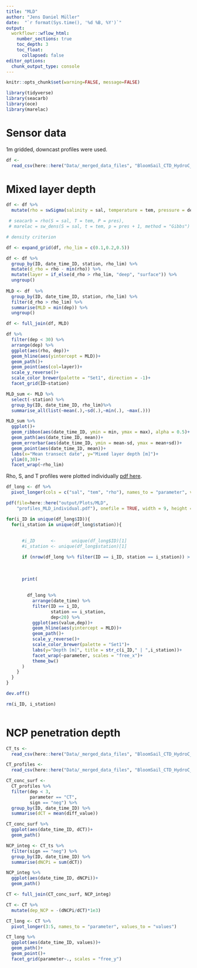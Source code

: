 ```yaml
---
title: "MLD"
author: "Jens Daniel Müller"
date:  "`r format(Sys.time(), '%d %B, %Y')`"
output: 
  workflowr::wflow_html:
    number_sections: true
    toc_depth: 3
    toc_float:
      collapsed: false
editor_options:
  chunk_output_type: console
---
```



```r
knitr::opts_chunk$set(warning=FALSE, message=FALSE)
```

```r
library(tidyverse)
library(seacarb)
library(oce)
library(marelac)
```

# Sensor data

1m gridded, downcast profiles were used.

```r

df <-
  read_csv(here::here("Data/_merged_data_files", "BloomSail_CTD_HydroC_CT.csv"))

```


# Mixed layer depth

```r

df <- df %>% 
  mutate(rho = swSigma(salinity = sal, temperature = tem, pressure = dep/10))

 # seacarb = rho(S = sal, T = tem, P = pres),
 # marelac = sw_dens(S = sal, t = tem, p = pres + 1, method = "Gibbs")

```

```r
# density criterion

df <- expand_grid(df, rho_lim = c(0.1,0.2,0.5))

df <- df %>% 
  group_by(ID, date_time_ID, station, rho_lim) %>% 
  mutate(d_rho = rho - min(rho)) %>% 
  mutate(layer = if_else(d_rho > rho_lim, "deep", "surface")) %>% 
  ungroup()
  
MLD <- df  %>% 
  group_by(ID, date_time_ID, station, rho_lim) %>% 
  filter(d_rho > rho_lim) %>% 
  summarise(MLD = min(dep)) %>% 
  ungroup()

df <- full_join(df, MLD)

```


```r

df %>% 
  filter(dep < 30) %>% 
  arrange(dep) %>% 
  ggplot(aes(rho, dep))+
  geom_hline(aes(yintercept = MLD))+
  geom_path()+
  geom_point(aes(col=layer))+
  scale_y_reverse()+
  scale_color_brewer(palette = "Set1", direction = -1)+
  facet_grid(ID~station)

```



```r

MLD_sum <- MLD %>% 
  select(-station) %>% 
  group_by(ID, date_time_ID, rho_lim)%>%
  summarise_all(list(~mean(.),~sd(.),~min(.), ~max(.)))

MLD_sum %>% 
  ggplot()+
  geom_ribbon(aes(date_time_ID, ymin = min, ymax = max), alpha = 0.5)+
  geom_path(aes(date_time_ID, mean))+
  geom_errorbar(aes(date_time_ID, ymin = mean-sd, ymax = mean+sd))+
  geom_point(aes(date_time_ID, mean))+
  labs(x="Mean transect date", y="Mixed layer depth [m]")+
  ylim(0,30)+
  facet_wrap(~rho_lim)

```

Rho, S, and T profiles were plotted individually 
[pdf here](https://github.com/jens-daniel-mueller/BloomSail/tree/master/output/Plots/MLD/profiles_MLD_individual.pdf){target="_blank"}.

```r

df_long <- df %>% 
  pivot_longer(cols = c("sal", "tem", "rho"), names_to = "parameter", values_to = "value")

pdf(file=here::here("output/Plots/MLD",
    "profiles_MLD_individual.pdf"), onefile = TRUE, width = 9, height = 5)

for(i_ID in unique(df_long$ID)){
  for(i_station in unique(df_long$station)){
 
      
      #i_ID      <-      unique(df_long$ID)[1]
      #i_station <- unique(df_long$station)[1]

      if (nrow(df_long %>% filter(ID == i_ID, station == i_station)) > 0){
      
    
    
      print(
    
        
        df_long %>%
          arrange(date_time) %>% 
          filter(ID == i_ID,
                 station == i_station,
                 dep<20) %>%
          ggplot(aes(value,dep))+
          geom_hline(aes(yintercept = MLD))+
          geom_path()+
          scale_y_reverse()+
          scale_color_brewer(palette = "Set1")+
          labs(y="Depth [m]", title = str_c(i_ID," | ",i_station))+
          facet_wrap(~parameter, scales = "free_x")+
          theme_bw()
      )
    }
  }
}

dev.off()

rm(i_ID, i_station)



```


# NCP penetration depth

```r

CT_ts <-
  read_csv(here::here("Data/_merged_data_files", "BloomSail_CTD_HydroC_CT_cumulative_timeseries.csv"))

CT_profiles <-
  read_csv(here::here("Data/_merged_data_files", "BloomSail_CTD_HydroC_CT_cumulative_profiles.csv"))

CT_conc_surf <-
  CT_profiles %>% 
  filter(dep < 3,
         parameter == "CT",
         sign == "neg") %>% 
  group_by(ID, date_time_ID) %>% 
  summarise(dCT = mean(diff_value))

CT_conc_surf %>% 
  ggplot(aes(date_time_ID, dCT))+
  geom_path()

NCP_integ <- CT_ts %>% 
  filter(sign == "neg") %>% 
  group_by(ID, date_time_ID) %>% 
  summarise(dNCPi = sum(dCT))

NCP_integ %>% 
  ggplot(aes(date_time_ID, dNCPi))+
  geom_path()

CT <- full_join(CT_conc_surf, NCP_integ)

CT <- CT %>% 
  mutate(dep_NCP = -(dNCPi/dCT)*1e3)

CT_long <- CT %>% 
  pivot_longer(3:5, names_to = "parameter", values_to = "values")

CT_long %>% 
  ggplot(aes(date_time_ID, values))+
  geom_path()+
  geom_point()+
  facet_grid(parameter~., scales = "free_y")

```

